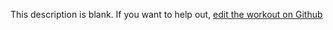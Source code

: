 
  This description is blank. If you want to help out, [edit the workout on Github](https://www.github.com/LiftArcade/exercises/blob/main/exercises/barbell-curls-lying-against-an-incline-description.mdx)